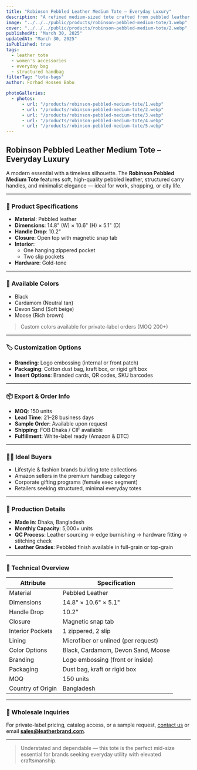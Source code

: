 ```yaml
---
title: "Robinson Pebbled Leather Medium Tote – Everyday Luxury"
description: "A refined medium-sized tote crafted from pebbled leather, perfect for everyday use with iconic minimalist branding and practical space."
image: "../../../public/products/robinson-pebbled-medium-tote/1.webp"
cover: "../../../public/products/robinson-pebbled-medium-tote/2.webp"
publishedAt: "March 30, 2025"
updatedAt: "March 30, 2025"
isPublished: true
tags:
  - leather tote
  - women's accessories
  - everyday bag
  - structured handbag
filterTag: "tote-bags"
author: Forhad Hossen Babu

photoGalleries:
  - photos:
      - url: "/products/robinson-pebbled-medium-tote/1.webp"
      - url: "/products/robinson-pebbled-medium-tote/2.webp"
      - url: "/products/robinson-pebbled-medium-tote/3.webp"
      - url: "/products/robinson-pebbled-medium-tote/4.webp"
      - url: "/products/robinson-pebbled-medium-tote/5.webp"
---
```


## Robinson Pebbled Leather Medium Tote – Everyday Luxury

A modern essential with a timeless silhouette. The **Robinson Pebbled Medium Tote** features soft, high-quality pebbled leather, structured carry handles, and minimalist elegance — ideal for work, shopping, or city life.

---

### 🧾 Product Specifications

- **Material**: Pebbled leather  
- **Dimensions**: 14.8" (W) × 10.6" (H) × 5.1" (D)  
- **Handle Drop**: 10.2"  
- **Closure**: Open top with magnetic snap tab  
- **Interior**:  
  - One hanging zippered pocket  
  - Two slip pockets  
- **Hardware**: Gold-tone

---

### 🎨 Available Colors

- Black  
- Cardamom (Neutral tan)  
- Devon Sand (Soft beige)  
- Moose (Rich brown)

> Custom colors available for private-label orders (MOQ 200+)

---

### 🏷️ Customization Options

- **Branding**: Logo embossing (internal or front patch)  
- **Packaging**: Cotton dust bag, kraft box, or rigid gift box  
- **Insert Options**: Branded cards, QR codes, SKU barcodes

---

### 📦 Export & Order Info

- **MOQ**: 150 units  
- **Lead Time**: 21–28 business days  
- **Sample Order**: Available upon request  
- **Shipping**: FOB Dhaka / CIF available  
- **Fulfillment**: White-label ready (Amazon & DTC)

---

### 🧑‍💼 Ideal Buyers

- Lifestyle & fashion brands building tote collections  
- Amazon sellers in the premium handbag category  
- Corporate gifting programs (female exec segment)  
- Retailers seeking structured, minimal everyday totes

---

### 🔧 Production Details

- **Made in**: Dhaka, Bangladesh  
- **Monthly Capacity**: 5,000+ units  
- **QC Process**: Leather sourcing → edge burnishing → hardware fitting → stitching check  
- **Leather Grades**: Pebbled finish available in full-grain or top-grain

---

### 📐 Technical Overview

| Attribute         | Specification                          |
|-------------------|------------------------------------------|
| Material          | Pebbled Leather                         |
| Dimensions        | 14.8" × 10.6" × 5.1"                    |
| Handle Drop       | 10.2"                                   |
| Closure           | Magnetic snap tab                       |
| Interior Pockets  | 1 zippered, 2 slip                      |
| Lining            | Microfiber or unlined (per request)     |
| Color Options     | Black, Cardamom, Devon Sand, Moose      |
| Branding          | Logo embossing (front or inside)        |
| Packaging         | Dust bag, kraft or rigid box            |
| MOQ               | 150 units                               |
| Country of Origin | Bangladesh                              |

---

### 📩 Wholesale Inquiries

For private-label pricing, catalog access, or a sample request, [contact us](/contact) or email **sales@leatherbrand.com**.

---

> Understated and dependable — this tote is the perfect mid-size essential for brands seeking everyday utility with elevated craftsmanship.
